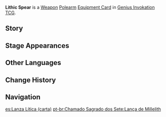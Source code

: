 {{About|the [[Genius Invokation TCG]] Equipment Card|the [[Polearm]]|Lithic Spear}}
{{Genius Invokation TCG Infobox
|title     = Lithic Spear
|id        = 311402
|image     = Lithic Spear Equipment Card.png
|type      = Equipment Card
|group     = Weapon;Polearm
|effect    = '''The character deals +1 DMG.'''<br />When played: For each party member from Liyue, grant '''1 Shield point''' to the character to which this is attached. (Max 3 points)
|matching  = 3
|source1   = {{Sold By}}
}}
'''Lithic Spear''' is a [[Weapon Card|Weapon]] [[Polearm Card|Polearm]] [[Equipment Card]] in [[Genius Invokation TCG]].

==Story==
{{Description|These spears were forged from the rocks of the Guyun Stone Forest, and were favored by the Millelith of old. Their hardness knows no equal.|title=Evil Shall Never Prevail: Lithic Spear}}

==Stage Appearances==
{{Genius Invokation TCG Stage Appearances}}

==Other Languages==
{{Transclude|Lithic Spear|Other Languages}}

==Change History==
{{Change History|3.3}}

==Navigation==
{{Genius Invokation TCG Navbox|Equipment Card}}

[[es:Lanza Lítica (carta)]]
[[pt-br:Chamado Sagrado dos Sete:Lança de Millelith]]